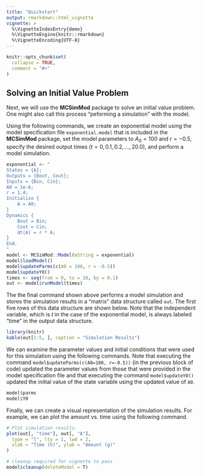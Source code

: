 ```yaml
---
title: "Quickstart"
output: rmarkdown::html_vignette
vignette: >
  %\VignetteIndexEntry{demo}
  %\VignetteEngine{knitr::rmarkdown}
  %\VignetteEncoding{UTF-8}
---
```


```r
knitr::opts_chunk$set(
  collapse = TRUE,
  comment = "#>"
)
```

## Solving an Initial Value Problem

Next, we will use the **MCSimMod** package to solve an initial value problem. One might also call this process "peforming a simulation" with the model.

Using the following commands, we create an exponential model using the model specification file `exponential.model` that is included in the **MCSimMod** package, set the model parameters to $A_0 = 100$ and $r = -0.5$, specify the desired output times ($t = 0, 0.1, 0.2, \ldots, 20.0$), and perform a model simulation.
```r
exponential <- "
States = {A};
Outputs = {Bout, Cout};
Inputs = {Bin, Cin};
A0 = 1e-6;
r = 1.4;
Initialize {
    A = A0;
}
Dynamics {
    Bout = Bin;
    Cout = Cin;
    dt(A) = r * A;
}
End.
"
model <- MCSimMod::Model(mString = exponential)
model$loadModel()
model$updateParms(c(A0 = 100, r = -0.5))
model$updateY0()
times <- seq(from = 0, to = 20, by = 0.1)
out <- model$runModel(times)
```

The the final command shown above performs a model simulation and stores the simulation results in a "matrix" data structure called `out`. The first five rows of this data structure are shown below. Note that the independent variable, which is $t$ in the case of the exponential model, is always labeled "time" in the output data structure.
```r
library(knitr)
kable(out[1:5, ], caption = "Simulation Results")
```

We can examine the parameter values and initial conditions that were used for this simulation using the following commands. Note that executing the command `model$updateParms(c(A0=100, r=-0.5))` (in the previous block of code) updated the parameter values from those that were provided in the model specification file and that executing the command `model$updateY0()` updated the initial value of the state variable using the updated value of `A0`.
```r
model$parms
model$Y0
```

Finally, we can create a visual representation of the simulation results. For example, we can plot the amount vs. time using the following command.
```r
# Plot simulation results.
plot(out[, "time"], out[, "A"],
  type = "l", lty = 1, lwd = 2,
  xlab = "Time (h)", ylab = "Amount (g)"
)
```

```r
# cleanup required for vignette to pass
model$cleanup(deleteModel = T)
```
